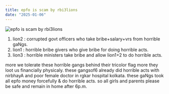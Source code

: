 ```yaml
---
title: epfo is scam by rbi3lions
date: "2025-01-06"
---
```

![epfo is scam by rbi3lions](/images/content/epfo/epfchor1.jpg)

1. lion2 : corrupted govt officers who take bribe+salary+vrs from horrible gaNgs.
2. lion1 : horrible bribe givers who give bribe for doing horrible acts.
3. lion3 : horrible ministers take bribe and allow lion1+2 to do horrible acts.

more we tolerate these horrible gangs behind their tricolor flag
more they loot us financially physicaly. these gangsof6 already
did horrible acts with nirbhayA and poor female doctor in rgkar
hospital kolkata. these gaNgs took all epfo money forcefully & do horrible
acts. so all girls and parents please be safe and remain in home after 6p.m.
